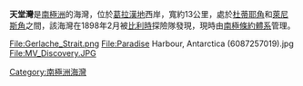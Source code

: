 {{unreferenced|time=2013-10-27T05:40:02+00:00}}
{{Coord|64|51|S|62|54|W||display=title}}

'''天堂灣'''是[[南極洲|南極洲]]的海灣，位於[[葛拉漢地|葛拉漢地]]西岸，寬約13公里，處於[[杜蒂耶角|杜蒂耶角]]和[[萊尼斯角|萊尼斯角]]之間，該海灣在1898年2月被[[比利時|比利時]]探險隊發現，現時由[[南極條約體系|南極條約體系]]管理。

<gallery>
File:Gerlache_Strait.png
File:Paradise Harbour, Antarctica (6087257019).jpg
File:MV_Discovery.JPG
</gallery>

{{DEFAULTSORT:Paradise Harbor}}
[[Category:南極洲海灣|Category:南極洲海灣]]


{{DancoCoast-geo-stub}}